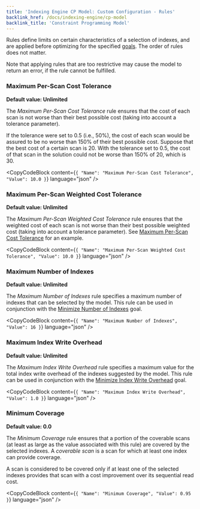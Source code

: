 ```yaml
---
title: 'Indexing Engine CP Model: Custom Configuration - Rules'
backlink_href: /docs/indexing-engine/cp-model
backlink_title: 'Constraint Programming Model'
---
```



Rules define limits on certain characteristics of a selection of indexes, and are applied before optimizing for the specified [goals](goals). The order of rules does not matter.

Note that applying rules that are too restrictive may cause the model to return an error, if the rule cannot be fulfilled.


### Maximum Per-Scan Cost Tolerance

**Default value: Unlimited**

The *Maximum Per-Scan Cost Tolerance* rule ensures that the cost of each scan is not worse than their best possible cost (taking into account a tolerance parameter).

If the tolerance were set to 0.5 (i.e., 50%), the cost of each scan would be assured to be no worse than 150% of their best possible cost. Suppose that the best cost of a certain scan is 20. With the tolerance set to 0.5, the cost of that scan in the solution could not be worse than 150% of 20, which is 30.

<CopyCodeBlock content={`{ "Name": "Maximum Per-Scan Cost Tolerance", "Value": 10.0 }`} language="json" />


###  Maximum Per-Scan Weighted Cost Tolerance

**Default value: Unlimited**

The *Maximum Per-Scan Weighted Cost Tolerance* rule ensures that the weighted cost of each scan is not worse than their best possible weighted cost (taking into account a tolerance parameter). See [Maximum Per-Scan Cost Tolerance](#maximum-per-scan-cost-tolerance) for an example.

<CopyCodeBlock content={`{ "Name": "Maximum Per-Scan Weighted Cost Tolerance", "Value": 10.0 }`} language="json" />


### Maximum Number of Indexes

**Default value: Unlimited**

The *Maximum Number of Indexes* rule specifies a maximum number of indexes that can be selected by the model. This rule can be used in conjunction with the [Minimize Number of Indexes](goals#minimize-number-of-indexes) goal.

<CopyCodeBlock content={`{ "Name": "Maximum Number of Indexes", "Value": 16 }`} language="json" />


### Maximum Index Write Overhead

**Default value: Unlimited**

The *Maximum Index Write Overhead* rule specifies a maximum value for the total index write overhead of the indexes suggested by the model. This rule can be used in conjunction with the [Minimize Index Write Overhead](goals#minimize-index-write-overhead) goal.

<CopyCodeBlock content={`{ "Name": "Maximum Index Write Overhead", "Value": 1.0 }`} language="json" />


### Minimum Coverage

**Default value: 0.0**

The *Minimum Coverage* rule ensures that a portion of the coverable scans (at least as large as the value associated with this rule) are covered by the selected indexes. A *coverable scan* is a scan for which at least one index can provide coverage.

A scan is considered to be covered only if at least one of the selected indexes provides that scan with a cost improvement over its sequential read cost.

<CopyCodeBlock content={`{ "Name": "Minimum Coverage", "Value": 0.95 }`} language="json" />

